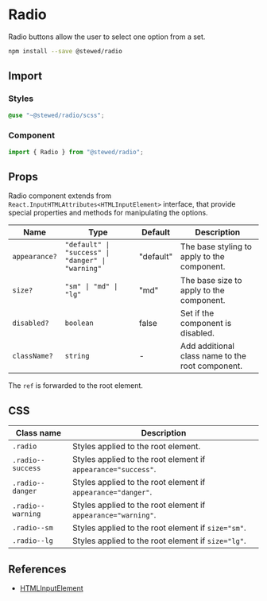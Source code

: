 # Radio

Radio buttons allow the user to select one option from a set.

```bash
npm install --save @stewed/radio
```

## Import

### Styles

```scss
@use "~@stewed/radio/scss";
```

### Component

```js
import { Radio } from "@stewed/radio";
```

## Props

Radio component extends from `React.InputHTMLAttributes<HTMLInputElement>` interface, that provide special properties and methods for manipulating the options.

| Name          | Type                                              | Default   | Description                                      |
| ------------- | ------------------------------------------------- | --------- | ------------------------------------------------ |
| `appearance?` | `"default" \| "success" \| "danger" \| "warning"` | "default" | The base styling to apply to the component.      |
| `size?`       | `"sm" \| "md" \| "lg"`                            | "md"      | The base size to apply to the component.         |
| `disabled?`   | `boolean`                                         | false     | Set if the component is disabled.                |
| `className?`  | `string`                                          | -         | Add additional class name to the root component. |

The `ref` is forwarded to the root element.

## CSS

| Class name        | Description                                                   |
| ----------------- | ------------------------------------------------------------- |
| `.radio`          | Styles applied to the root element.                           |
| `.radio--success` | Styles applied to the root element if `appearance="success"`. |
| `.radio--danger`  | Styles applied to the root element if `appearance="danger"`.  |
| `.radio--warning` | Styles applied to the root element if `appearance="warning"`. |
| `.radio--sm`      | Styles applied to the root element if `size="sm"`.            |
| `.radio--lg`      | Styles applied to the root element if `size="lg"`.            |

## References

-   [HTMLInputElement](https://developer.mozilla.org/en-US/docs/Web/API/HTMLInputElement)
